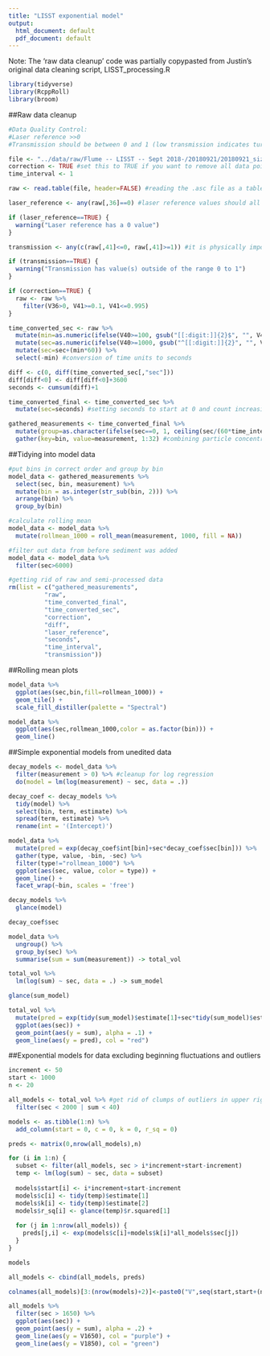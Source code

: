 ```yaml
---
title: "LISST exponential model"
output:
  html_document: default
  pdf_document: default
---
```


Note: The 'raw data cleanup' code was partially copypasted from Justin's original data cleaning script, LISST_processing.R

```r
library(tidyverse)
library(RcppRoll)
library(broom)
```

##Raw data cleanup
```r

#Data Quality Control:
#Laser reference >>0
#Transmission should be between 0 and 1 (low transmission indicates turbid water, high tranmission indicates clear water; should disregard these data)

file <- "../data/raw/Flume -- LISST -- Sept 2018-/20180921/20180921_size_distn.asc"
correction <- TRUE #set this to TRUE if you want to remove all data points that have a transmission outside of the optimal range of 0.1 to 0.995
time_interval <- 1

raw <- read.table(file, header=FALSE) #reading the .asc file as a table

laser_reference <- any(raw[,36]==0) #laser reference values should all be much greater than 0

if (laser_reference==TRUE) {
  warning("Laser reference has a 0 value")
}

transmission <- any(c(raw[,41]<=0, raw[,41]>=1)) #it is physically impossible to have a transmission not in the range 0 to 1

if (transmission==TRUE) {
  warning("Transmission has value(s) outside of the range 0 to 1")
}

if (correction==TRUE) {
  raw <- raw %>%
    filter(V36>0, V41>=0.1, V41<=0.995)
}

time_converted_sec <- raw %>%
  mutate(min=as.numeric(ifelse(V40>=100, gsub("[[:digit:]]{2}$", "", V40), 0))) %>%
  mutate(sec=as.numeric(ifelse(V40>=1000, gsub("^[[:digit:]]{2}", "", V40), ifelse(V40<1000 & V40>=100, gsub("^[[:digit:]]", "", V40), V40)))) %>%
  mutate(sec=sec+(min*60)) %>%
  select(-min) #conversion of time units to seconds

diff <- c(0, diff(time_converted_sec[,"sec"]))
diff[diff<0] <- diff[diff<0]+3600
seconds <- cumsum(diff)+1

time_converted_final <- time_converted_sec %>%
  mutate(sec=seconds) #setting seconds to start at 0 and count increasing (as opposed to cyclically)

gathered_measurements <- time_converted_final %>%
  mutate(group=as.character(ifelse(sec==0, 1, ceiling(sec/(60*time_interval))))) %>%
  gather(key=bin, value=measurement, 1:32) #combining particle concentration data into a single field
```

##Tidying into model data
```r
#put bins in correct order and group by bin
model_data <- gathered_measurements %>%
  select(sec, bin, measurement) %>%
  mutate(bin = as.integer(str_sub(bin, 2))) %>%
  arrange(bin) %>%
  group_by(bin)

#calculate rolling mean
model_data <- model_data %>%
  mutate(rollmean_1000 = roll_mean(measurement, 1000, fill = NA))

#filter out data from before sediment was added
model_data <- model_data %>%
  filter(sec>6000)

#getting rid of raw and semi-processed data
rm(list = c("gathered_measurements",
          "raw",
          "time_converted_final",
          "time_converted_sec",
          "correction",
          "diff",
          "laser_reference",
          "seconds",
          "time_interval",
          "transmission"))

```

##Rolling mean plots
```r
model_data %>%
  ggplot(aes(sec,bin,fill=rollmean_1000)) +
  geom_tile() +
  scale_fill_distiller(palette = "Spectral")

model_data %>%
  ggplot(aes(sec,rollmean_1000,color = as.factor(bin))) +
  geom_line()
```

##Simple exponential models from unedited data
```r
decay_models <- model_data %>%
  filter(measurement > 0) %>% #cleanup for log regression
  do(model = lm(log(measurement) ~ sec, data = .))

decay_coef <- decay_models %>%
  tidy(model) %>%
  select(bin, term, estimate) %>%
  spread(term, estimate) %>%
  rename(int = '(Intercept)')

model_data %>%
  mutate(pred = exp(decay_coef$int[bin]+sec*decay_coef$sec[bin])) %>%
  gather(type, value, -bin, -sec) %>%
  filter(type!="rollmean_1000") %>%
  ggplot(aes(sec, value, color = type)) +
  geom_line() +
  facet_wrap(~bin, scales = 'free')

decay_models %>%
  glance(model)

decay_coef$sec
```

```r
model_data %>%
  ungroup() %>%
  group_by(sec) %>%
  summarise(sum = sum(measurement)) -> total_vol

total_vol %>%
  lm(log(sum) ~ sec, data = .) -> sum_model

glance(sum_model)

total_vol %>%
  mutate(pred = exp(tidy(sum_model)$estimate[1]+sec*tidy(sum_model)$estimate[2])) %>%
  ggplot(aes(sec)) +
  geom_point(aes(y = sum), alpha = .1) +
  geom_line(aes(y = pred), col = "red")
```

##Exponential models for data excluding beginning fluctuations and outliers
```r

increment <- 50
start <- 1000
n <- 20

all_models <- total_vol %>% #get rid of clumps of outliers in upper right
  filter(sec < 2000 | sum < 40)

models <- as.tibble(1:n) %>%
  add_column(start = 0, c = 0, k = 0, r_sq = 0)

preds <- matrix(0,nrow(all_models),n)

for (i in 1:n) {
  subset <- filter(all_models, sec > i*increment+start-increment)
  temp <- lm(log(sum) ~ sec, data = subset)
  
  models$start[i] <- i*increment+start-increment
  models$c[i] <- tidy(temp)$estimate[1]
  models$k[i] <- tidy(temp)$estimate[2]
  models$r_sq[i] <- glance(temp)$r.squared[1]
  
  for (j in 1:nrow(all_models)) {
    preds[j,i] <- exp(models$c[i]+models$k[i]*all_models$sec[j])
  }
}

models

all_models <- cbind(all_models, preds)

colnames(all_models)[3:(nrow(models)+2)]<-paste0("V",seq(start,start+(n-1)*increment,increment))

all_models %>%
  filter(sec > 1650) %>%
  ggplot(aes(sec)) +
  geom_point(aes(y = sum), alpha = .2) +
  geom_line(aes(y = V1650), col = "purple") +
  geom_line(aes(y = V1850), col = "green")

```

